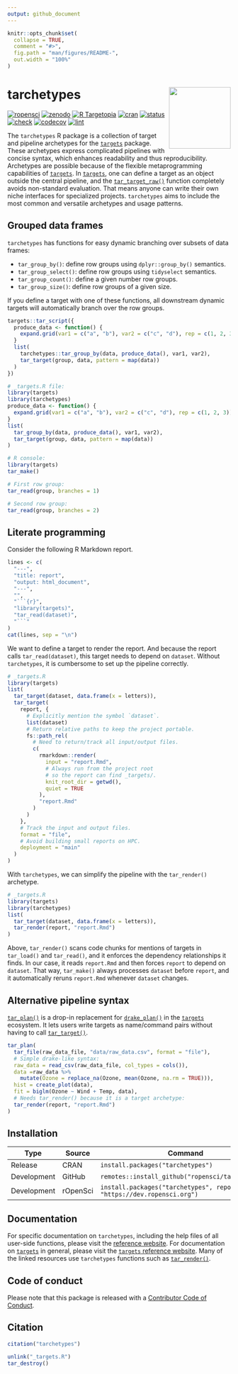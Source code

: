 ```yaml
---
output: github_document
---
```


```r
knitr::opts_chunk$set(
  collapse = TRUE,
  comment = "#>",
  fig.path = "man/figures/README-",
  out.width = "100%"
)
```

# tarchetypes <img src='man/figures/logo.png' align="right" height="139"/>

[![ropensci](https://badges.ropensci.org/401_status.svg)](https://github.com/ropensci/software-review/issues/401)
[![zenodo](https://zenodo.org/badge/282774543.svg)](https://zenodo.org/badge/latestdoi/282774543)
[![R Targetopia](https://img.shields.io/badge/R_Targetopia-member-blue?style=flat&labelColor=gray)](https://wlandau.github.io/targetopia/)
[![cran](http://www.r-pkg.org/badges/version/tarchetypes)](https://cran.r-project.org/package=tarchetypes)
[![status](https://www.repostatus.org/badges/latest/active.svg)](https://www.repostatus.org/#active)
[![check](https://github.com/ropensci/tarchetypes/workflows/check/badge.svg)](https://github.com/ropensci/tarchetypes/actions?query=workflow%3Acheck)
[![codecov](https://codecov.io/gh/ropensci/tarchetypes/branch/main/graph/badge.svg?token=3T5DlLwUVl)](https://app.codecov.io/gh/ropensci/tarchetypes)
[![lint](https://github.com/ropensci/tarchetypes/workflows/lint/badge.svg)](https://github.com/ropensci/tarchetypes/actions?query=workflow%3Alint)

The `tarchetypes` R package is a collection of target and pipeline archetypes for the [`targets`](https://github.com/ropensci/targets) package. These archetypes express complicated pipelines with concise syntax, which enhances readability and thus reproducibility. Archetypes are possible because of the flexible metaprogramming capabilities of [`targets`](https://github.com/ropensci/targets). In [`targets`](https://github.com/ropensci/targets), one can define a target as an object outside the central pipeline, and the [`tar_target_raw()`](https://docs.ropensci.org/targets/reference/tar_target_raw.html) function completely avoids non-standard evaluation. That means anyone can write their own niche interfaces for specialized projects. `tarchetypes` aims to include the most common and versatile archetypes and usage patterns.

## Grouped data frames

`tarchetypes` has functions for easy dynamic branching over subsets of data frames:

* `tar_group_by()`: define row groups using `dplyr::group_by()` semantics.
* `tar_group_select()`: define row groups using `tidyselect` semantics.
* `tar_group_count()`: define a given number row groups.
* `tar_group_size()`: define row groups of a given size.

If you define a target with one of these functions, all downstream dynamic targets will automatically branch over the row groups.

```r
targets::tar_script({
  produce_data <- function() {
    expand.grid(var1 = c("a", "b"), var2 = c("c", "d"), rep = c(1, 2, 3))
  }
  list(
    tarchetypes::tar_group_by(data, produce_data(), var1, var2),
    tar_target(group, data, pattern = map(data))
  )
})
```

```r
# _targets.R file:
library(targets)
library(tarchetypes)
produce_data <- function() {
  expand.grid(var1 = c("a", "b"), var2 = c("c", "d"), rep = c(1, 2, 3))
}
list(
  tar_group_by(data, produce_data(), var1, var2),
  tar_target(group, data, pattern = map(data))
)
```

```r
# R console:
library(targets)
tar_make()

# First row group:
tar_read(group, branches = 1)

# Second row group:
tar_read(group, branches = 2)
```

## Literate programming

Consider the following R Markdown report.

```r
lines <- c(
  "---",
  "title: report",
  "output: html_document",
  "---",
  "",
  "```{r}",
  "library(targets)",
  "tar_read(dataset)",
  "```"
)
cat(lines, sep = "\n")
```

We want to define a target to render the report. And because the report calls `tar_read(dataset)`, this target needs to depend on `dataset`. Without `tarchetypes`, it is cumbersome to set up the pipeline correctly.

```r
# _targets.R
library(targets)
list(
  tar_target(dataset, data.frame(x = letters)),
  tar_target(
    report, {
      # Explicitly mention the symbol `dataset`.
      list(dataset)
      # Return relative paths to keep the project portable.
      fs::path_rel(
        # Need to return/track all input/output files.
        c( 
          rmarkdown::render(
            input = "report.Rmd",
            # Always run from the project root
            # so the report can find _targets/.
            knit_root_dir = getwd(),
            quiet = TRUE
          ),
          "report.Rmd"
        )
      )
    },
    # Track the input and output files.
    format = "file",
    # Avoid building small reports on HPC.
    deployment = "main"
  )
)
```

With `tarchetypes`, we can simplify the pipeline with the `tar_render()` archetype.

```r
# _targets.R
library(targets)
library(tarchetypes)
list(
  tar_target(dataset, data.frame(x = letters)),
  tar_render(report, "report.Rmd")
)
```

Above, `tar_render()` scans code chunks for mentions of targets in `tar_load()` and `tar_read()`, and it enforces the dependency relationships it finds. In our case, it reads `report.Rmd` and then forces `report` to depend on `dataset`. That way, `tar_make()` always processes `dataset` before `report`, and it automatically reruns `report.Rmd` whenever `dataset` changes.

## Alternative pipeline syntax

[`tar_plan()`](https://docs.ropensci.org/tarchetypes/reference/tar_plan.html) is a drop-in replacement for [`drake_plan()`](https://docs.ropensci.org/drake/reference/drake_plan.html) in the [`targets`](https://github.com/ropensci/targets) ecosystem. 
It lets users write targets as name/command pairs without having to call [`tar_target()`](https://docs.ropensci.org/targets/reference/tar_target.html).

```r
tar_plan(
  tar_file(raw_data_file, "data/raw_data.csv", format = "file"),
  # Simple drake-like syntax:
  raw_data = read_csv(raw_data_file, col_types = cols()),
  data =raw_data %>%
    mutate(Ozone = replace_na(Ozone, mean(Ozone, na.rm = TRUE))),
  hist = create_plot(data),
  fit = biglm(Ozone ~ Wind + Temp, data),
  # Needs tar_render() because it is a target archetype:
  tar_render(report, "report.Rmd")
)
```

## Installation

Type | Source | Command
---|---|---
Release | CRAN | `install.packages("tarchetypes")`
Development | GitHub | `remotes::install_github("ropensci/tarchetypes")`
Development | rOpenSci | `install.packages("tarchetypes", repos = "https://dev.ropensci.org")`

## Documentation

For specific documentation on `tarchetypes`, including the help files of all user-side functions, please visit the [reference website](https://docs.ropensci.org/tarchetypes/). For documentation on [`targets`](https://github.com/ropensci/targets) in general, please visit the [`targets` reference website](https://docs.ropensci.org/targets/). Many of the linked resources use `tarchetypes` functions such as [`tar_render()`](https://docs.ropensci.org/tarchetypes/reference/tar_render.html).

## Code of conduct

Please note that this package is released with a [Contributor Code of Conduct](https://ropensci.org/code-of-conduct/).

## Citation

```r
citation("tarchetypes")
```

```r
unlink("_targets.R")
tar_destroy()
```
